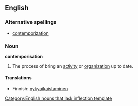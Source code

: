 ==English==

===Alternative spellings===
* [[contemporization]]

===Noun===
'''contemporisation'''

#The process of bring an [[activity]] or [[organization]] up to date.

====Translations====
*Finnish: [[nykyaikaistaminen]]

[[Category:English nouns that lack inflection template]]